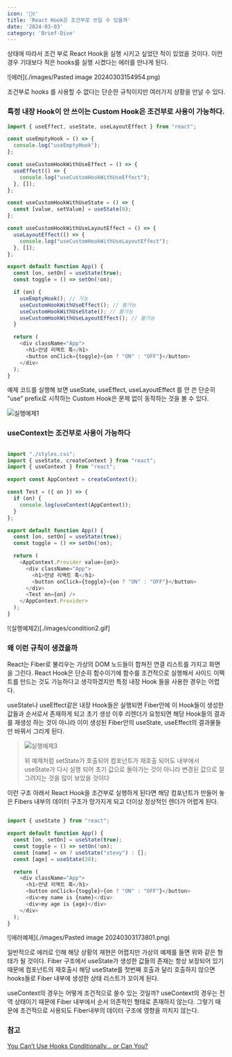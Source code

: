 ---
icon: '🤷‍♀️'
title: 'React Hook은 조건부로 쓰일 수 있을까'
date: '2024-03-03'
category: 'Brief-Dive'
---


상태에 따라서 조건 부로 React Hook을 실행 시키고 싶었던 적이 있었을 것이다. 이런 경우 기대보다 적은 hooks를 실행 시켰다는 에러를 만나게 된다.

![에러](./images/Pasted image 20240303154954.png)

조건부로 hooks 를 사용할 수 없다는 단순한 규칙이지만 여러가지 상황을 만날 수 있다.

### 특정 내장 Hook이 안 쓰이는 Custom Hook은 조건부로 사용이 가능하다.

```jsx
import { useEffect, useState, useLayoutEffect } from "react";

const useEmptyHook = () => {
  console.log("useEmptyHook");
};  

const useCustomHookWithUseEffect = () => {
  useEffect(() => {
    console.log("useCustomHookWithUseEffect");
  }, []);
};

const useCustomHookWithUseState = () => {
  const [value, setValue] = useState(0);
};

const useCustomHookWithUseLayoutEffect = () => {
  useLayoutEffect(() => {
    console.log("useCustomHookWithUseLayoutEffect");
  }, []);
}; 

export default function App() {
  const [on, setOn] = useState(true);
  const toggle = () => setOn(!on);

  if (on) {
    useEmptyHook(); // 가능
    useCustomHookWithUseEffect(); // 불가능
    useCustomHookWithUseState(); // 불가능
    useCustomHookWithUseLayoutEffect(); // 불가능
  }

  return (
    <div className="App">
      <h1>안녕 리액트 훅</h1>
      <button onClick={toggle}>{on ? "ON" : "OFF"}</button>
    </div>
  );
}

```

예제 코드를 실행해 보면 useState, useEffect, useLayoutEffect 를 안 쓴 단순히 "use" prefix로 시작하는 Custom Hook은 문제 없이 동작하는 것을 볼 수 있다.

![실행예제1](./images/condition.gif)

### useContext는 조건부로 사용이 가능하다

```jsx

import "./styles.css";
import { useState, createContext } from "react";
import { useContext } from "react";

export const AppContext = createContext();

const Test = ({ on }) => {
  if (on) {
    console.log(useContext(AppContext));
  }
};

export default function App() {
  const [on, setOn] = useState(true);
  const toggle = () => setOn(!on);

  return (
    <AppContext.Provider value={on}>
      <div className="App">
        <h1>안녕 리액트 훅</h1>
        <button onClick={toggle}>{on ? "ON" : "OFF"}</button>
      </div>
      <Test on={on} />
    </AppContext.Provider>
  );
}
```

!(실행예제2)[./images/condition2.gif]

### 왜 이런 규칙이 생겼을까

React는 Fiber로 불리우는 가상의 DOM 노드들이 합쳐진 연결 리스트를 가지고 화면을 그린다. React Hook은 단순히 함수이기에 함수를 조건적으로 실행해서 사이드 이펙트를 만드는 것도 가능하다고 생각하겠지만 특정 내장 Hook 들을 사용한 경우는 어렵다.

useState나 useEffect같은 내장 Hook들은 실행되면 Fiber안에 이 Hook들이 생성한 값들과 순서로서 존재하게 되고 초기 생성 이후 리렌더가 요청되면 해당 Hook들의 결과를 재생성 하는 것이 아니라 이미 생성된 Fiber안의 useState, useEffect의 결과물들만 바꿔서 그리게 된다. 

>
> ![실행예제3](./images/rerender.gif)
> 
> 위 예제처럼 setState가 호출되어 컴포넌트가 재호출 되어도 내부에서 useState가 다시 실행 되어 초기 값으로 돌아가는 것이 아니라 변경된 값으로 잘 그려지는 것을 많이 보았을 것이다
> 

 이런 구조 아래서 React Hook을 조건부로 실행하게 된다면 해당 컴포넌트가 만들어 놓은 Fibers 내부의 데이터 구조가 망가지게 되고 더이상 정상적인 렌더가 어렵게 된다.

```jsx

import { useState } from "react";

export default function App() {
  const [on, setOn] = useState(true);
  const toggle = () => setOn(!on);
  const [name] = on ? useState("stevy") : [];
  const [age] = useState(20);

  return (
    <div className="App">
      <h1>안녕 리액트 훅</h1>
      <button onClick={toggle}>{on ? "ON" : "OFF"}</button>
      <div>my name is {name}</div>
      <div>my age is {age}</div>
    </div>
  );
}

```

![에러예제](./images/Pasted image 20240303173801.png)

일반적으로 에러로 인해 해당 상황의 재현은 어렵지만 가상의 예제를 들면 위와 같은 형태가 될 것이다. Fiber 구조에서 useState가 생성한 값들의 존재는 항상 보장되어 있기 때문에 컴포넌트의 재호출시 해당 useState를 첫번째 호출과 달리 호출하지 않으면 hooks들로 Fiber 내부에 생성한 상태 리스트가 꼬이게 된다.

useContext의 경우는 어떻게 조건적으로 쓸수 있는 것일까? useContext의 경우는 전역 상태이기 때문에 Fiber 내부에서 순서 의존적인 형태로 존재하지 않는다. 그렇기 때문에 조건적으로 사용되도 Fiber내부의 데이터 구조에 영향을 끼치지 않는다.

### 참고

[You Can’t Use Hooks Conditionally… or Can You?](https://portal.gitnation.org/contents/you-cant-use-hooks-conditionally-or-can-you)
